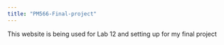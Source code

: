 ```yaml
---
title: "PM566-Final-project"
---
```


This website is being used for Lab 12 and setting up for my final project
